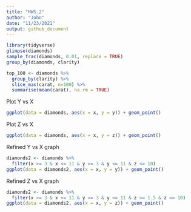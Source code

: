 ```yaml
---
title: "HW5.2"
author: "John"
date: "11/23/2021"
output: github_document
---
```


```r
library(tidyverse)
glimpse(diamonds)
sample_frac(diamonds, 0.01, replace = TRUE)
group_by(diamonds, clarity)
```



```r
top_100 <- diamonds %>%
  group_by(clarity) %>%
  slice_max(carat, n=100) %>%
  summarise(mean(carat), na.rm = TRUE)
```

Plot Y vs X

```r
ggplot(data = diamonds, aes(x = x, y = y)) + geom_point()
```

Plot Z vs X

```r
ggplot(data = diamonds, aes(x = x, y = z)) + geom_point()
```
Refined Y vs X graph
```r
diamonds2 <- diamonds %>%
  filter(x >= 3 & x <= 11 & y >= 3 & y <= 11 & z <= 10)
ggplot(data = diamonds2, aes(x = x, y = y)) + geom_point()
```
Refined Z vs X graph 
```r
diamonds2 <- diamonds %>%
  filter(x >= 3 & x <= 11 & y >= 3 & y <= 11 & z >= 1.5 & z <= 10)
ggplot(data = diamonds2, aes(x = x, y = z)) + geom_point()
```

